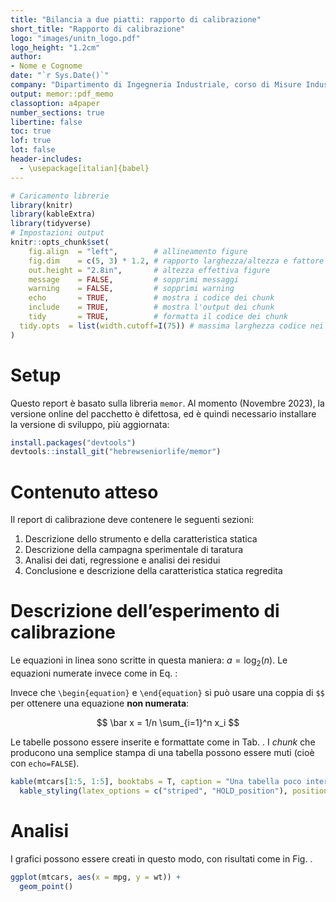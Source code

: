 ```yaml
---
title: "Bilancia a due piatti: rapporto di calibrazione"
short_title: "Rapporto di calibrazione"
logo: "images/unitn_logo.pdf"
logo_height: "1.2cm"
author: 
- Nome e Cognome
date: "`r Sys.Date()`"
company: "Dipartimento di Ingegneria Industriale, corso di Misure Industriali"
output: memor::pdf_memo
classoption: a4paper
number_sections: true
libertine: false
toc: true
lof: true
lot: false
header-includes:
  - \usepackage[italian]{babel}
---
```


```r
# Caricamento librerie
library(knitr)
library(kableExtra)
library(tidyverse)
# Impostazioni output
knitr::opts_chunk$set(
	fig.align  = "left",        # allineamento figure
	fig.dim    = c(5, 3) * 1.2, # rapporto larghezza/altezza e fattore di scala
	out.height = "2.8in",       # altezza effettiva figure
	message    = FALSE,         # sopprimi messaggi
	warning    = FALSE,         # sopprimi warning
	echo       = TRUE,          # mostra i codice dei chunk
	include    = TRUE,          # mostra l'output dei chunk
	tidy       = TRUE,          # formatta il codice dei chunk
  tidy.opts  = list(width.cutoff=I(75)) # massima larghezza codice nei chunk
)
```

# Setup

Questo report è basato sulla libreria `memor`. Al momento (Novembre 2023), la versione online del pacchetto è difettosa, ed è quindi necessario installare la versione di sviluppo, più aggiornata:

```r
install.packages("devtools")
devtools::install_git("hebrewseniorlife/memor")
```


# Contenuto atteso

Il report di calibrazione deve contenere le seguenti sezioni:

1. Descrizione dello strumento e della caratteristica statica
2. Descrizione della campagna sperimentale di taratura
3. Analisi dei dati, regressione e analisi dei residui
4. Conclusione e descrizione della caratteristica statica regredita

# Descrizione dell'esperimento di calibrazione

Le equazioni in linea sono scritte in questa maniera: $a=\log_2(n)$. Le equazioni numerate invece come in Eq. \ref{eq:variance}:

\begin{equation}
s^2_x=\frac{\sum_{i=1}^n(x_i-\bar x)^2}{n-1} \label{eq:variance}
\end{equation}

Invece che `\begin{equation}` e `\end{equation}` si può usare una coppia di `$$` per ottenere una equazione **non numerata**:

$$
\bar x = 1/n \sum_{i=1}^n x_i
$$

Le tabelle possono essere inserite e formattate come in Tab. \ref{tab:tab1}. I *chunk* che producono una semplice stampa di una tabella possono essere muti (cioè con `echo=FALSE`).

```r
kable(mtcars[1:5, 1:5], booktabs = T, caption = "Una tabella poco interessante") %>%
  kable_styling(latex_options = c("striped", "HOLD_position"), position = "left")
```


# Analisi
I grafici possono essere creati in questo modo, con risultati come in Fig. \ref{fig:fig1}.

```r
ggplot(mtcars, aes(x = mpg, y = wt)) +
  geom_point()
```
